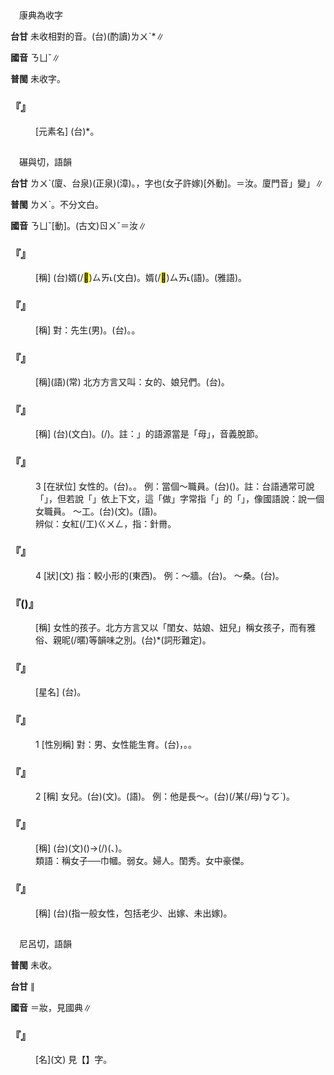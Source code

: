 
=={{ruby|釹|ㄋㄩˇ}}==

　康典為收字

'''台甘''' 未收相對的音。(台)(酌讀)<rt>ㄌㄨˋ</rt>*∥

'''國音''' <rt>ㄋㄩˇ</rt>∥

'''普閩''' 未收字。

    

==='''『{{ruby|釹|ㄋㄩˇ}}』'''===
: [元素名] (台){{ruby|釹|ㄌㄨˋ}}*。
    

=={{ruby|女|ㄋㄩˇ}}==

　碾與切，語韻

'''台甘''' <rt>ㄌㄨˋ</rt>(廈、台泉){{ruby|。|ㄌㆨˋ}}(正泉){{ruby|。|ㄌㄧˋ}}(漳)。{{ruby|(文)|ㆡㄨ˫}}，字也(女子許嫁)[外動]。{{ruby|(文)|ㆡㄨˋ}}＝汝。廈門音{{ruby|「|ㆡㄨ˫}}」變{{ruby|「|ㄌㄨ˫}}{{ruby|、|ㆡㄨˋ}}」{{ruby|→|ㄌㄨˋ}}∥

'''普閩''' <rt>ㄌㄨˋ</rt>{{ruby|。|ㄌㄧˋ}}。不分文白。

'''國音''' <rt>ㄋㄩˇ</rt>{{ruby|。|ㄋㄩˋ}}[動]。(古文)<rt>ㄖㄨˇ</rt>＝汝∥

    

==='''『{{ruby|女|ㄋㄩˇ}}{{ruby|<mark>&#xffa51;</mark>|ㄒㄩˋ}}』'''===
: [稱] (台){{ruby|女|ㄌㄨˋ}}婿(/<mark>&#xffa51;</mark>)<rt>ㄙㄞ˪</rt>(文白)。{{ruby|囝|ㄍㆩˋ}}{{ruby|/|ㄍㄧㆩˋ}}婿(/<mark>&#xffa51;</mark>)<rt>ㄙㄞ˪</rt>(語)。{{ruby|姑|ㄍㆦ}}{{ruby|爺|ㄧㄚˊ}}(雅語)。
    

==='''『{{ruby|女|ㄋㄩˇ}}{{ruby|士|ㄕˋ}}』'''===
: [稱] 對：先生(男)。(台){{ruby|女|ㄌㄧˋ}}{{ruby|/|ㄌㄨˋ}}{{ruby|士|ㄙㄨ˫}}。{{ruby|對|ㄉㄨㄧ˪}}{{ruby|婦|ㄏㄨ˫}}{{ruby|女|ㄌㄨˋ}}{{ruby|/|ㄌㄧˋ}}{{ruby|丌|ㆤ}}{{ruby|敬|ㄍㄧㄥ˪}}{{ruby|稱|ㄑㄧㄥ}}。
    

==='''『{{ruby|女|ㄋㄩˇ}}{{ruby|人|ㄖㄣˊ}}』'''===
: [稱](語)(常) 北方方言又叫：女的、娘兒們。(台){{ruby|女|ㄌㄨˋ}}{{ruby|人|ㆢㄧㄣˊ}}{{ruby|/|ㄌㄧㄣˊ}}。
    

==='''『{{ruby|女|ㄋㄩˇ}}{{ruby|兒|ㄦ}}』'''===
: [稱] (台){{ruby|女|ㄌㄨˋ}}{{ruby|兒|ㄌㄧˊ}}{{ruby|/|ㆢㄧˊ}}(文白)。{{ruby|<mark>&#xffbb2;</mark>|ㄗㄚ}}{{ruby|某|ㆠㆦˋ}}{{ruby|囝|ㄍㆩˋ}}{{ruby|/|ㄍㄧㆩˋ}}(/{{ruby|<mark>&#xffbb2;</mark>|ㄗㄚ}}{{ruby|<mark>&#xf9457;</mark>|ㆠㆦˋ}}{{ruby|仔|ㄍㄧㆩˋ}})。註：{{ruby|「|ㆠㆦˋ}}」的語源當是「母」，音義脫節。
    

==='''『{{ruby|女|ㄋㄩˇ}}』'''===
:3  [在狀位] 女性的。(台){{ruby|女|ㄌㄧˋ}}{{ruby|/|ㄌㄨˋ}}{{ruby|姓|ㄒㄧㄥ˪}}{{ruby|丌|ㆤ}}。{{ruby|<mark>&#xffbb2;</mark>|ㄗㄚ}}{{ruby|某|ㆠㆦˋ}}{{ruby|丌|ㆤ}}。 例：當個～職員。(台){{ruby|當|ㄉㆭ}}({{ruby|一|ㄐㄧㆵ ͘}}{{ruby|個|ㆤˊ}}){{ruby|女|ㄌㄧˋ}}{{ruby|/|ㄌㄨˋ}}{{ruby|職|ㄐㄧㆵ}}{{ruby|員|ㆣㄨㄢˊ}}。註：台語通常可說「{{ruby|做|ㄗㄨㆤ˪}}{{ruby|/|ㄗㄜ˪}}{{ruby|職|ㄐㄧㆵ}}{{ruby|員|ㆣㄨㄢˊ}}」，但若說「{{ruby|做|ㄗㄨㆤ˪}}{{ruby|/|ㄗㄜ˪}}{{ruby|一|ㄐㄧㆵ ͘}}{{ruby|個|ㆤˊ}}{{ruby|女|ㄌㄧˋ}}{{ruby|/|ㄌㄨˋ}}{{ruby|職|ㄐㄧㆵ}}{{ruby|員|ㄨㄢˊ}}」依上下文，這「做」字常指「{{ruby|做|ㄗㄨㆤ˪}}{{ruby|/|ㄗㄜ˪}}{{ruby|媒|ㄇㄨㄧˊ}}{{ruby|/|ㄇㄨㆤˊ}}」的「{{ruby|做|ㄗㄨㆤ˪}}{{ruby|/|ㄗㄜ˪}}」，像國語說：說一個女職員。 ～工。(台){{ruby|女|ㄌㄧˋ}}{{ruby|/|ㄌㄨˋ}}{{ruby|工|ㄍㆲ}}(文)。{{ruby|女|ㄌㄨˋ}}{{ruby|/|ㄌㄧˋ}}{{ruby|工|ㄍㄤ}}(語)。
:辨似：女紅(/工)<rt>ㄍㄨㄥ</rt>，指：針黹。
:
    

==='''『{{ruby|女|ㄋㄩˇ}}』'''===
:4  [狀](文) 指：較小形的(東西)。 例：～牆。(台){{ruby|低|ㄍㆤ˫}}{{ruby|牆|ㄑㄧㆧˊ}}{{ruby|/|ㄑㄧㆫˊ}}{{ruby|仔|ㄚ}}。 ～桑。(台){{ruby|細|ㄙㄨㆤ˪}}{{ruby|/|ㄙㆤ˪}}{{ruby|欉|ㄗㄤˊ}}{{ruby|桑|ㄙㆭ}}{{ruby|樹|ㄑㄧㄨ˫}}。
    

==='''『{{ruby|女|ㄋㄩˇ}}{{ruby|孩|ㄏㄞˊ}}({{ruby|兒|ㄦ}})』'''===
: [稱] 女性的孩子。北方方言又以「閨女、姑娘、妞兒」稱女孩子，而有雅俗、親昵(/暱)等韻味之別。(台){{ruby|查|ㄗㄚ}}{{ruby|某|ㆠㆦˋ}}{{ruby|<mark>&#xffb51;</mark>|ㆣㄧㄣˋ}}{{ruby|孲|ㄚˋ}}*(詞形難定)。
    

==='''『{{ruby|女|ㄋㄩˇ}}{{ruby|宿|ㄒㄧㄡˋ}}』'''===
: [星名] (台){{ruby|二|ㆢㄧ˫}}{{ruby|/|ㄌㄧ˫}}{{ruby|十|ㄗㄚㆴ ͘}}{{ruby|八|ㄅㆤˋ}}{{ruby|/|ㄅㄨㆤㆷ}}{{ruby|宿|ㄒㄧㄨ˪}}{{ruby|之|ㄐㄧ}}{{ruby|一|ㄧㆵ}}。
    

==='''『{{ruby|女|ㄋㄩˇ}}』'''===
:1  [性別稱] 對：男、女性能生育。(台){{ruby|女|ㄌㄧˋ}}{{ruby|/|ㄌㄨˋ}}{{ruby|性|ㄒㄧㄥ˪}}，{{ruby|<mark>&#xffbb2;</mark>|ㄗㄚ}}{{ruby|某|ㆠㆦˋ}}。{{ruby|會|ㄨㆤ˫}}{{ruby|/|ㆤ˫}}{{ruby|生|ㄙㆥ}}{{ruby|/|ㄒㆪ}}{{ruby|囝|ㄍㄧㆩˋ}}{{ruby|/|ㄍㆩˋ}}。
    

==='''『{{ruby|女|ㄋㄩˇ}}』'''===
:2  [稱] 女兒。(台){{ruby|女|ㄌㄨˋ}}{{ruby|兒|ㄌㄧˊ}}(文)。{{ruby|<mark>&#xffbb2;</mark>|ㄗㄚ}}{{ruby|某|ㆠㆦˋ}}{{ruby|囝|ㄍㆩˋ}}{{ruby|/|ㄍㄧㆩˋ}}(語)。 例：他是長～。(台){{ruby|伊|ㄧ}}{{ruby|是|ㄒㄧ˫}}{{ruby|長|ㄉㄧㆲˋ}}{{ruby|女|ㄌㄧˋ}}{{ruby|/|ㄌㄨˋ}}(/{{ruby|大|ㄉㄨㄚ˫}}{{ruby|<mark>&#xffbb2;</mark>|ㄗㄚ}}某(/母)<rt>ㆠㆦˋ</rt>{{ruby|囝|ㄍㆩˋ}}{{ruby|/|ㄍㄧㆩˋ}})。
    

==='''『{{ruby|兒|ㄦˊ}}{{ruby|女|ㄋㄩˇ}}』'''===
: [稱] (台){{ruby|兒|ㄌㄧˊ}}{{ruby|/|ㆢㄧˊ}}{{ruby|女|ㄌㄨˋ}}(文)({{ruby|丈|ㄉㄚ}}{{ruby|夫|ㄅㆦ}}{{ruby|囝|ㄍㆩˋ}}{{ruby|/|ㄍㄧㆩˋ}}{{ruby|及|ㄍㄚㆴ}}{{ruby|<mark>&#xffbb2;</mark>|ㄗㄚ}}{{ruby|某|ㆠㆦˋ}}{{ruby|囝|ㄍㆩˋ}}{{ruby|/|ㄍㄧㆩˋ}})→{{ruby|囝|ㄍㄧㆩˋ}}{{ruby|/|ㄍㆩˋ}}{{ruby|兒|ㄌㄧˊ}}{{ruby|/|ㆢㄧˊ}}(/{{ruby|囝|ㄍㄧㆩˋ}})({{ruby|包|ㄅㄠ}}{{ruby|括|ㄍㄨㄚㆷ}}{{ruby|男|ㄌㆰˊ}}{{ruby|兒|ㄌㄧˊ}}{{ruby|/|ㆢㄧˊ}}、{{ruby|女|ㄌㄨˋ}}{{ruby|兒|ㄌㄧˊ}}{{ruby|/|ㆢㄧˊ}})。
:類語：稱女子──巾幗。弱女。婦人。閨秀。女中豪傑。
:
    

==='''『{{ruby|婦|ㄈㄨˋ}}{{ruby|女|ㄋㄩˇ}}』'''===
: [稱] (台){{ruby|婦|ㄏㄨ˫}}{{ruby|女|ㄌㄧˋ}}{{ruby|/|ㄌㄨˋ}}(指一般女性，包括老少、出嫁、未出嫁)。
    

=={{ruby|籹|ㄋㄩˇ}}==

　尼呂切，語韻

'''普閩''' 未收。

'''台甘''' {{ruby|(文)|ㄌㄨˋ}}{{ruby|/|ㆡㄨˋ}}∥

'''國音''' {{ruby|(文)|ㄋㄩˇ}}{{ruby|。|ㄓㄨㄤ}}＝妝，見國典∥

    

==='''『{{ruby|粔|ㄐㄩˋ}}{{ruby|籹|ㄋㄩˇ}}』'''===
: [名](文) 見【{{ruby|粔|ㄐㄩˋ}}】字。
    
